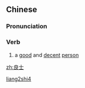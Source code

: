 ==Chinese==
{{zh-forms}}

===Pronunciation===
{{zh-pron
|m=liángshì
|cat=v
}}

===Verb===
{{zh-verb}}

# {{lb|zh|literary}} a [[good]] and [[decent]] [[person]]

[[Category:Mandarin literary terms|liang2shi4]]

[[zh:良士]]